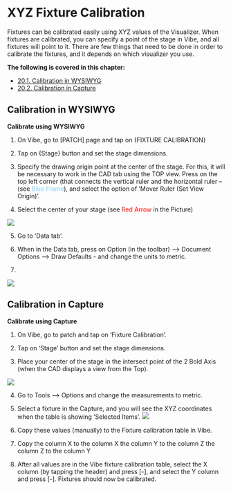 
# XYZ Fixture Calibration

Fixtures can be calibrated easily using XYZ values of the Visualizer. When fixtures are calibrated, you can specify a point of the stage in Vibe, and all fixtures will point to it. There are few things that need to be done in order to calibrate the fixtures, and it depends on which visualizer you use. 


**The following is covered in this chapter:**

- [20.1. Calibration in WYSIWYG](#CalibrationinWYSIWYG-20.1.)
- [20.2. Calibration in Capture](#CalibrationinCapture-20.2.)

## Calibration in WYSIWYG {#CalibrationinWYSIWYG-20.1.}


**Calibrate using WYSIWYG**

1.  On Vibe, go to [PATCH] page and tap on {FIXTURE CALIBRATION}
    
2.  Tap on {Stage} button and set the stage dimensions.
    
3.   Specify the drawing origin point at the center of the stage. For this, it will be necessary to work in the CAD tab using the TOP view. Press on the top left corner (that connects the vertical ruler and the horizontal ruler – (see <span style="color:LightSkyBlue">Blue Frame</span>), and select the option of 'Mover Ruler (Set View Origin)ʼ.
    
4.  Select the center of your stage (see <span style="color:Red">Red Arrow</span> in the Picture)
    

![](https://files.gitbook.com/v0/b/gitbook-x-prod.appspot.com/o/spaces%2F3kS90tLsADGm1ocbe7q9%2Fuploads%2FXCTVpvo6MK4hT6KirGey%2F20.1.webp?alt=media&token=539a482f-4d3b-40ea-a25e-3199c557973b)


5. Go to 'Data tab'.

6. When in the Data tab, press on Option (in the toolbar) ⟶  Document Options ⟶  Draw Defaults - and change the units to metric.


7. 

![](https://files.gitbook.com/v0/b/gitbook-x-prod.appspot.com/o/spaces%2F3kS90tLsADGm1ocbe7q9%2Fuploads%2FevwfnkgAvMLdIU4zgZBr%2F20.1.1.webp?alt=media&token=2ef469e1-b321-48d2-89f2-da906b386daf)


## Calibration in Capture {#CalibrationinCapture-20.2.}

**Calibrate using Capture**

1. On Vibe, go to patch and tap on 'Fixture Calibration'.
    
2. Tap on 'Stage' button and set the stage dimensions.
    
3. Place your center of the stage in the intersect point of the 2 Bold Axis (when the CAD displays a view from the Top).
    

![](https://files.gitbook.com/v0/b/gitbook-x-prod.appspot.com/o/spaces%2F3kS90tLsADGm1ocbe7q9%2Fuploads%2Fn5Wiw7EBsgJNFC9bYVRx%2F20.2.webp?alt=media&token=3224f209-dfa7-440e-8e84-4b5e88866f58)

4. Go to Tools ⟶  Options and change the measurements to metric.

5. Select a fixture in the Capture, and you will see the XYZ coordinates when the table is showing 'Selected Itemsʼ. 
![](https://files.gitbook.com/v0/b/gitbook-x-prod.appspot.com/o/spaces%2F3kS90tLsADGm1ocbe7q9%2Fuploads%2F35qZUCLtAwnVv9zjMkVV%2F20.2.1.webp?alt=media&token=d469868d-cd70-496f-9573-6623cd50040f)


6. Copy these values (manually) to the Fixture calibration table in Vibe.

7. Copy the column X to the column X the column Y to the column Z the column Z to the column Y

8. After all values are in the Vibe fixture calibration table, select the X column (by tapping the header) and press [-], and select the Y column and press [-]. Fixtures should now be calibrated.



